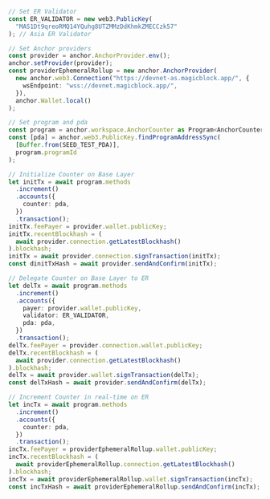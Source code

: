 ```typescript
// Set ER Validator
const ER_VALIDATOR = new web3.PublicKey(
  "MAS1Dt9qreoRMQ14YQuhg8UTZMMzDdKhmkZMECCzk57"
); // Asia ER Validator

// Set Anchor providers
const provider = anchor.AnchorProvider.env();
anchor.setProvider(provider);
const providerEphemeralRollup = new anchor.AnchorProvider(
  new anchor.web3.Connection("https://devnet-as.magicblock.app/", {
    wsEndpoint: "wss://devnet.magicblock.app/",
  }),
  anchor.Wallet.local()
);

// Set program and pda
const program = anchor.workspace.AnchorCounter as Program<AnchorCounter>;
const [pda] = anchor.web3.PublicKey.findProgramAddressSync(
  [Buffer.from(SEED_TEST_PDA)],
  program.programId
);

// Initialize Counter on Base Layer
let initTx = await program.methods
  .increment()
  .accounts({
    counter: pda,
  })
  .transaction();
initTx.feePayer = provider.wallet.publicKey;
initTx.recentBlockhash = (
  await provider.connection.getLatestBlockhash()
).blockhash;
initTx = await provider.connection.signTransaction(initTx);
const dinitTxHash = await provider.sendAndConfirm(initTx);

// Delegate Counter on Base Layer to ER
let delTx = await program.methods
  .increment()
  .accounts({
    payer: provider.wallet.publicKey,
    validator: ER_VALIDATOR,
    pda: pda,
  })
  .transaction();
delTx.feePayer = provider.connection.wallet.publicKey;
delTx.recentBlockhash = (
  await provider.connection.getLatestBlockhash()
).blockhash;
delTx = await provider.wallet.signTransaction(delTx);
const delTxHash = await provider.sendAndConfirm(delTx);

// Increment Counter in real-time on ER
let incTx = await program.methods
  .increment()
  .accounts({
    counter: pda,
  })
  .transaction();
incTx.feePayer = providerEphemeralRollup.wallet.publicKey;
incTx.recentBlockhash = (
  await providerEphemeralRollup.connection.getLatestBlockhash()
).blockhash;
incTx = await providerEphemeralRollup.wallet.signTransaction(incTx);
const incTxHash = await providerEphemeralRollup.sendAndConfirm(incTx);
```
